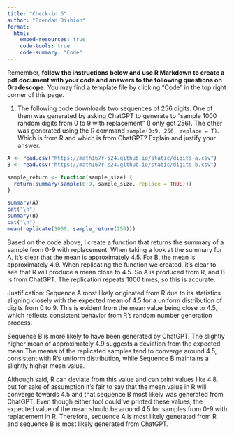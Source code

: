 ```yaml
---
title: "Check-in 6"
author: "Brendan Dishion"
format: 
  html:
    embed-resources: true
    code-tools: true
    code-summary: "Code"
---
```


Remember, **follow the instructions below and use R Markdown to create a pdf document with your code and answers to the following questions on Gradescope.** You may find a template file by clicking "Code" in the top right corner of this page.

1. The following code downloads two sequences of 256 digits. One of them was generated by asking ChatGPT to generate to "sample 1000 random digits from 0 to 9 with replacement" (I only got 256). The other was generated using the R command `sample(0:9, 256, replace = T)`. Which is from R and which is from ChatGPT? Explain and justify your answer.

```r
A <- read.csv("https://math167r-s24.github.io/static/digits-a.csv")
B <- read.csv("https://math167r-s24.github.io/static/digits-b.csv")
```

```r
sample_return <- function(sample_size) {
  return(summary(sample(0:9, sample_size, replace = TRUE)))
}

summary(A)
cat("\n")
summary(B)
cat("\n")
mean(replicate(1000, sample_return(256)))
```

Based on the code above, I create a function that returns the summary of a sample from 0-9 with replacement. When taking a look at the summary for A, it's clear that the mean is approximately 4.5. For B, the mean is approximately 4.9. When replicating the function we created, it's clear to see that R will produce a mean close to 4.5. So A is produced from R, and B is from ChatGPT. The replication repeats 1000 times, so this is accurate.

Justification: Sequence A most likely originated from R due to its statistics aligning closely with the expected mean of 4.5 for a uniform distribution of digits from 0 to 9. This is evident from the mean value being close to 4.5, which reflects consistent behavior from R's random number generation process.

Sequence B is more likely to have been generated by ChatGPT. The slightly higher mean of approximately 4.9 suggests a deviation from the expected mean.The means of the replicated samples tend to converge around 4.5, consistent with R's uniform distribution, while Sequence B maintains a slightly higher mean value. 

Although said, R can deviate from this value and can print values like 4.8, but for sake of assumption it's fair to say that the mean value in R will converge towards 4.5 and that sequence B most likely was generated from ChatGPT. Even though either tool could've printed these values, the expected value of the mean should be around 4.5 for samples from 0-9 with replacement in R. Therefore, sequence A is most likely generated from R and sequence B is most likely generated from ChatGPT.

